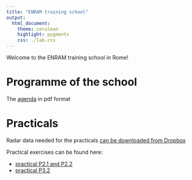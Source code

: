 ```yaml
---
title: "ENRAM training school"
output:
  html_document:
    theme: cerulean
    highlight: pygments
    css: ./lab.css
---
```

Welcome to the ENRAM training school in Rome!
  
# Programme of the school
The [agenda](http://adriaandokter.com/ENRAMtraining/agenda.pdf) in pdf format

# Practicals

Radar data needed for the practicals [can be downloaded from Dropbox](https://www.dropbox.com/sh/ajwdo578jfitlsk/AAC6FyCUNGq34K4QdhfQd4wea?dl=0) 

Practical exercises can be found here:
  
* [practical P2.1 and P2.2](http://adriaandokter.com/ENRAMtraining/practical2.html)
* [practical P3.2](http://rpubs.com/jbuler/ENRAM_Practical_3_2)
